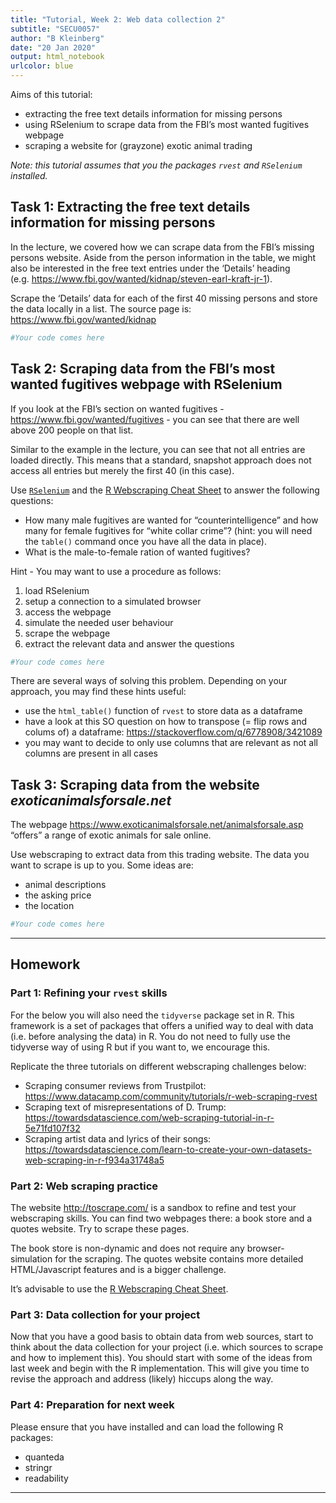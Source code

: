 ```yaml
---
title: "Tutorial, Week 2: Web data collection 2"
subtitle: "SECU0057"
author: "B Kleinberg"
date: "20 Jan 2020"
output: html_notebook
urlcolor: blue
---
```


Aims of this tutorial:

- extracting the free text details information for missing persons
- using RSelenium to scrape data from the FBI's most wanted fugitives webpage
- scraping a website for (grayzone) exotic animal trading


_Note: this tutorial assumes that you the packages `rvest` and `RSelenium` installed._


## Task 1: Extracting the free text details information for missing persons

In the lecture, we covered how we can scrape data from the FBI's missing persons website. Aside from the person information in the table, we might also be interested in the free text entries under the 'Details' heading (e.g. [https://www.fbi.gov/wanted/kidnap/steven-earl-kraft-jr-1](https://www.fbi.gov/wanted/kidnap/steven-earl-kraft-jr-1)).

Scrape the 'Details' data for each of the first 40 missing persons and store the data locally in a list. The source page is: [https://www.fbi.gov/wanted/kidnap](https://www.fbi.gov/wanted/kidnap)

```r
#Your code comes here
```


## Task 2: Scraping data from the FBI's most wanted fugitives webpage with RSelenium

If you look at the FBI's section on wanted fugitives - [https://www.fbi.gov/wanted/fugitives](https://www.fbi.gov/wanted/fugitives) - you can see that there are well above 200 people on that list.

Similar to the example in the lecture, you can see that not all entries are loaded directly. This means that a standard, snapshot approach does not access all entries but merely the first 40 (in this case).

Use [`RSelenium`]() and the [R Webscraping Cheat Sheet](https://github.com/yusuzech/r-web-scraping-cheat-sheet/blob/master/README.md) to answer the following questions:

- How many male fugitives are wanted for "counterintelligence" and how many for female fugitives for "white collar crime"? (hint: you will need the `table()` command once you have all the data in place).
- What is the male-to-female ration of wanted fugitives?

Hint - You may want to use a procedure as follows:

1. load RSelenium
2. setup a connection to a simulated browser
3. access the webpage
4. simulate the needed user behaviour
5. scrape the webpage
6. extract the relevant data and answer the questions


```r
#Your code comes here
```

There are several ways of solving this problem. Depending on your approach, you may find these hints useful:

- use the `html_table()` function of `rvest` to store data as a dataframe
- have a look at this SO question on how to transpose (= flip rows and colums of) a dataframe: [https://stackoverflow.com/q/6778908/3421089](https://stackoverflow.com/q/6778908/3421089)
- you may want to decide to only use columns that are relevant as not all columns are present in all cases


## Task 3: Scraping data from the website _exoticanimalsforsale.net_

The webpage [https://www.exoticanimalsforsale.net/animalsforsale.asp](https://www.exoticanimalsforsale.net/animalsforsale.asp) "offers" a range of exotic animals for sale online. 

Use webscraping to extract data from this trading website. The data you want to scrape is up to you. Some ideas are:

- animal descriptions
- the asking price
- the location

```r
#Your code comes here
```



---

## Homework

### Part 1: Refining your `rvest` skills

For the below you will also need the `tidyverse` package set in R. This framework is a set of packages that offers a unified way to deal with data (i.e. before analysing the data) in R. You do not need to fully use the tidyverse way of using R but if you want to, we encourage this.

Replicate the three tutorials on different webscraping challenges below:

- Scraping consumer reviews from Trustpilot: [https://www.datacamp.com/community/tutorials/r-web-scraping-rvest](https://www.datacamp.com/community/tutorials/r-web-scraping-rvest)
- Scraping text of misrepresentations of D. Trump: [https://towardsdatascience.com/web-scraping-tutorial-in-r-5e71fd107f32](https://towardsdatascience.com/web-scraping-tutorial-in-r-5e71fd107f32)
- Scraping artist data and lyrics of their songs: [https://towardsdatascience.com/learn-to-create-your-own-datasets-web-scraping-in-r-f934a31748a5](https://towardsdatascience.com/learn-to-create-your-own-datasets-web-scraping-in-r-f934a31748a5)


### Part 2: Web scraping practice

The website [http://toscrape.com/](http://toscrape.com/) is a sandbox to refine and test your webscraping skills. You can find two webpages there: a book store and a quotes website. Try to scrape these pages.

The book store is non-dynamic and does not require any browser-simulation for the scraping. The quotes website contains more detailed HTML/Javascript features and is a bigger challenge.

It's advisable to use the [R Webscraping Cheat Sheet](https://github.com/yusuzech/r-web-scraping-cheat-sheet/blob/master/README.md).


### Part 3: Data collection for your project

Now that you have a good basis to obtain data from web sources, start to think about the data collection for your project (i.e. which sources to scrape and how to implement this). You should start with some of the ideas from last week and begin with the R implementation. This will give you time to revise the approach and address (likely) hiccups along the way.

### Part 4: Preparation for next week

Please ensure that you have installed and can load the following R packages:

- quanteda
- stringr
- readability

---
